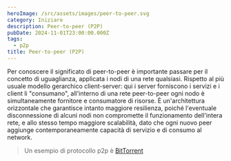 ```yaml
---
heroImage: /src/assets/images/peer-to-peer.svg
category: Iniziare
description: Peer-to-peer (P2P)
pubDate: 2024-11-01T23:00:00.000Z
tags:
  - p2p
title: Peer-to-peer (P2P)
---
```


Per conoscere il significato di peer-to-peer è importante passare per il concetto di uguaglianza, applicata i nodi di una rete qualsiasi. Rispetto al più usuale modello gerarchico client-server: qui i server forniscono i servizi e i client li "consumano", all'interno di una rete peer-to-peer ogni nodo è simultaneamente fornitore e consumatore di risorse. È un'architettura orizzontale che garantisce intanto maggiore resilienza, poiché l'eventuale disconnessione di alcuni nodi non compromette il funzionamento dell'intera rete, e allo stesso tempo maggiore scalabilità, dato che ogni nuovo peer aggiunge contemporaneamente capacità di servizio e di consumo al network.

> Un esempio di protocollo p2p è [BitTorrent](https://www.bittorrent.com/ "BitTorrent")
